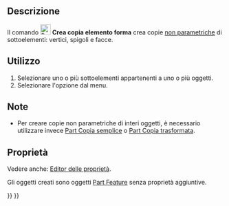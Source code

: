 <languages/>

{{Docnav/it
|[[Part_TransformedCopy/it|Copia trasformata]]
|[[Part_RefineShape/it|Affina forma]]
|[[Part_Workbench/it|Part]]
|IconL=Part_TransformedCopy.svg
|IconR=Part_RefineShape.svg
|IconC=Workbench_Part.svg
}}

{{GuiCommand/it
|Name=Part ElementCopy
|Name/it=Part Copia di un elemento
|MenuLocation=Parte → Crea una copia → Copia di un elemento forma
|Workbenches=[[Part Workbench/it|Part]]
|Version=0.19
|SeeAlso=
}}

<span id="Description"></span>
==Descrizione==

Il comando [[Image:Part_ElementCopy.svg|24px]] '''Crea copia elemento forma''' crea copie [[Glossary/it#Non-parametric|non parametriche]] di sottoelementi: vertici, spigoli e facce.

<span id="Usage"></span>
==Utilizzo==

# Selezionare uno o più sottoelementi appartenenti a uno o più oggetti.
# Selezionare l'opzione {{MenuCommand|Part → Crea una copia → [[Image:Part_ElementCopy.svg|16px]] Crea copia elemento forma}} dal menu.

<span id="Notes"></span>
==Note==

* Per creare copie non parametriche di interi oggetti, è necessario utilizzare invece [[Part_SimpleCopy/it|Part Copia semplice]] o [[Part_TransformedCopy/it|Part Copia trasformata]].

<span id="Properties"></span>
==Proprietà==

Vedere anche: [[Property_editor/it|Editor delle proprietà]].

Gli oggetti creati sono oggetti [[Part_Feature/it|Part Feature]] senza proprietà aggiuntive.


{{Docnav/it
|[[Part_TransformedCopy/it|Copia trasformata]]
|[[Part_RefineShape/it|Affina forma]]
|[[Part_Workbench/it|Part]]
|IconL=Part_TransformedCopy.svg
|IconR=Part_RefineShape.svg
|IconC=Workbench_Part.svg
}}

{{Part_Tools_navi{{#translation:}}}}
{{Userdocnavi{{#translation:}}}}